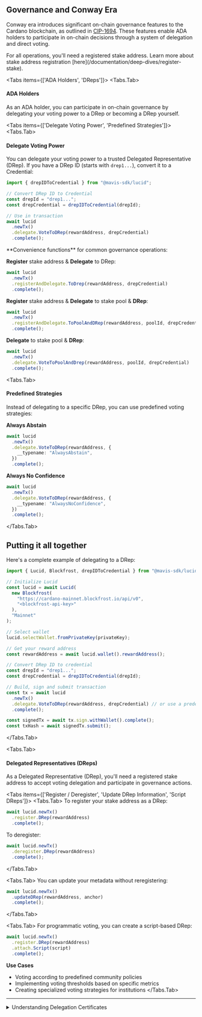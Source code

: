 
## Governance and Conway Era

Conway era introduces significant on-chain governance features to the Cardano blockchain,
as outlined in [CIP-1694](https://github.com/cardano-foundation/CIPs/tree/master/CIP-1694).
These features enable ADA holders to participate in on-chain decisions through a system of delegation and direct voting.

<Callout>
  For all operations, you'll need a registered stake address. Learn more about
  stake address registration [here](/documentation/deep-dives/register-stake).
</Callout>

<Tabs items={['ADA Holders', 'DReps']}>
<Tabs.Tab>
#### ADA Holders
As an ADA holder, you can participate in on-chain governance by delegating your voting power to a DRep or becoming a DRep yourself.

<Tabs items={['Delegate Voting Power', 'Predefined Strategies']}>
<Tabs.Tab>

#### Delegate Voting Power
You can delegate your voting power to a trusted Delegated Representative (DRep). If you have a DRep ID (starts with `drep1...`), convert it to a Credential:

```typescript
import { drepIDToCredential } from "@mavis-sdk/lucid";

// Convert DRep ID to Credential
const drepId = "drep1...";
const drepCredential = drepIDToCredential(drepId);

// Use in transaction
await lucid
  .newTx()
  .delegate.VoteToDRep(rewardAddress, drepCredential)
  .complete();
```

<Callout type="info">
**Convenience functions** for common governance operations:

**Register** stake address & **Delegate** to DRep:

```typescript
await lucid
  .newTx()
  .registerAndDelegate.ToDrep(rewardAddress, drepCredential)
  .complete();
```

**Register** stake address & **Delegate** to stake pool & **DRep**:

```typescript
await lucid
  .newTx()
  .registerAndDelegate.ToPoolAndDRep(rewardAddress, poolId, drepCredential)
  .complete();
```

**Delegate** to stake pool & **DRep**:

```typescript
await lucid
  .newTx()
  .delegate.VoteToPoolAndDrep(rewardAddress, poolId, drepCredential)
  .complete();
```
</Callout>
</Tabs.Tab>

<Tabs.Tab>
#### Predefined Strategies
Instead of delegating to a specific DRep, you can use predefined voting strategies:

**Always Abstain**

```typescript
await lucid
  .newTx()
  .delegate.VoteToDRep(rewardAddress, {
    __typename: "AlwaysAbstain",
  })
  .complete();
```

**Always No Confidence**

```typescript
await lucid
  .newTx()
  .delegate.VoteToDRep(rewardAddress, {
    __typename: "AlwaysNoConfidence",
  })
  .complete();
```

</Tabs.Tab>
</Tabs>

## Putting it all together

Here's a complete example of delegating to a DRep:

```typescript
import { Lucid, Blockfrost, drepIDToCredential } from "@mavis-sdk/lucid";

// Initialize Lucid
const lucid = await Lucid(
  new Blockfrost(
    "https://cardano-mainnet.blockfrost.io/api/v0",
    "<blockfrost-api-key>"
  ),
  "Mainnet"
);

// Select wallet
lucid.selectWallet.fromPrivateKey(privateKey);

// Get your reward address
const rewardAddress = await lucid.wallet().rewardAddress();

// Convert DRep ID to credential
const drepId = "drep1...";
const drepCredential = drepIDToCredential(drepId);

// Build, sign and submit transaction
const tx = await lucid
  .newTx()
  .delegate.VoteToDRep(rewardAddress, drepCredential) // or use a predefined strategy
  .complete();

const signedTx = await tx.sign.withWallet().complete();
const txHash = await signedTx.submit();
```

</Tabs.Tab>
  
<Tabs.Tab>
#### Delegated Representatives (DReps)
As a Delegated Representative (DRep), you'll need a registered stake address to accept voting delegation and participate in governance actions.
    
<Tabs items={['Register / Deregister', 'Update DRep Information', 'Script DReps']}>
<Tabs.Tab>
To register your stake address as a DRep:
        
```typescript
await lucid.newTx()
  .register.DRep(rewardAddress)
  .complete();
```
        
To deregister:
        
```typescript
await lucid.newTx()
  .deregister.DRep(rewardAddress)
  .complete();
```
</Tabs.Tab>
      
<Tabs.Tab>
You can update your metadata without reregistering:
        
```typescript
await lucid.newTx()
  .updateDRep(rewardAddress, anchor)
  .complete();
```
</Tabs.Tab>
      
<Tabs.Tab>
For programmatic voting, you can create a script-based DRep:
        
```typescript
await lucid.newTx()
  .register.DRep(rewardAddress)
  .attach.Script(script)
  .complete();
```

**Use Cases**

- Voting according to predefined community policies
- Implementing voting thresholds based on specific metrics
- Creating specialized voting strategies for institutions
</Tabs.Tab>
</Tabs>
</Tabs.Tab>
</Tabs>

---

<details>
<summary>Understanding Delegation Certificates</summary>
When you delegate your voting power, Evolution library creates a certificate
that's included in your transaction. Behind the scenes, this is handled by the
`Certificate.new_vote_deleg_cert` method in CML. The certificate contains:

- Stake credential derived from your reward address
- DRep you're delegating to
- Voting strategy (whether a specific DRep, Always Abstain, or Always No Confidence)
</details>
